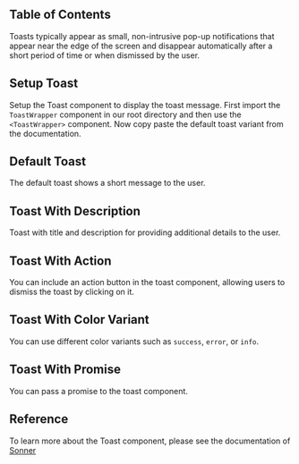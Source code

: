 

## Table of Contents

Toasts typically appear as small, non-intrusive pop-up notifications that appear near the edge of the screen and disappear automatically after a short period of time or when dismissed by the user.

## Setup Toast

Setup the Toast component to display the toast message. First import the `ToastWrapper` component in our root directory and then use the `<ToastWrapper>` component. Now copy paste the default toast variant from the documentation.

<CodeHighlight code={ToastWrapperCode} />

## Default Toast

The default toast shows a short message to the user.

<CodeHighlightPreview code={DefaultToastCode}>
  <DefaultToast />
</CodeHighlightPreview>

## Toast With Description

Toast with title and description for providing additional details to the user.

<CodeHighlightPreview code={ToastWithDescriptionCode}>
  <ToastWithDescription />
</CodeHighlightPreview>

## Toast With Action

You can include an action button in the toast component, allowing users to dismiss the toast by clicking on it.

<CodeHighlightPreview code={ToastWithActionCode}>
  <ToastWithAction />
</CodeHighlightPreview>

## Toast With Color Variant

You can use different color variants such as `success`, `error`, or `info`.

<CodeHighlightPreview code={ToastWithColorVariantCode}>
  <ToastWithColorVariant />
</CodeHighlightPreview>

## Toast With Promise

You can pass a promise to the toast component.

<CodeHighlightPreview code={ToastWithPromiseCode}>
  <ToastWithPromise />
</CodeHighlightPreview>

## Reference

To learn more about the Toast component, please see the documentation of [Sonner](https://sonner.emilkowal.ski)
